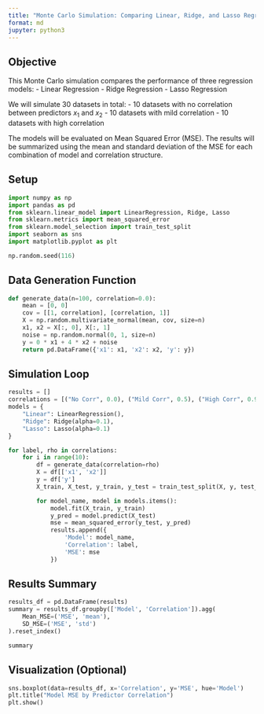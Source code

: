 ```yaml
---
title: "Monte Carlo Simulation: Comparing Linear, Ridge, and Lasso Regression"
format: md
jupyter: python3
---
```


## Objective

This Monte Carlo simulation compares the performance of three regression models:
- Linear Regression
- Ridge Regression
- Lasso Regression

We will simulate 30 datasets in total:
- 10 datasets with no correlation between predictors $x_1$ and $x_2$
- 10 datasets with mild correlation
- 10 datasets with high correlation

The models will be evaluated on Mean Squared Error (MSE). The results will be summarized using the mean and standard deviation of the MSE for each combination of model and correlation structure.

## Setup

```python
import numpy as np
import pandas as pd
from sklearn.linear_model import LinearRegression, Ridge, Lasso
from sklearn.metrics import mean_squared_error
from sklearn.model_selection import train_test_split
import seaborn as sns
import matplotlib.pyplot as plt

np.random.seed(116)
```


## Data Generation Function

```python
def generate_data(n=100, correlation=0.0):
    mean = [0, 0]
    cov = [[1, correlation], [correlation, 1]]
    X = np.random.multivariate_normal(mean, cov, size=n)
    x1, x2 = X[:, 0], X[:, 1]
    noise = np.random.normal(0, 1, size=n)
    y = 0 * x1 + 4 * x2 + noise
    return pd.DataFrame({'x1': x1, 'x2': x2, 'y': y})
```

## Simulation Loop

```python
results = []
correlations = [("No Corr", 0.0), ("Mild Corr", 0.5), ("High Corr", 0.99)]
models = {
    "Linear": LinearRegression(),
    "Ridge": Ridge(alpha=0.1),
    "Lasso": Lasso(alpha=0.1)
}

for label, rho in correlations:
    for i in range(10):
        df = generate_data(correlation=rho)
        X = df[['x1', 'x2']]
        y = df['y']
        X_train, X_test, y_train, y_test = train_test_split(X, y, test_size=0.3, random_state=i)

        for model_name, model in models.items():
            model.fit(X_train, y_train)
            y_pred = model.predict(X_test)
            mse = mean_squared_error(y_test, y_pred)
            results.append({
                'Model': model_name,
                'Correlation': label,
                'MSE': mse
            })
```

## Results Summary

```python
results_df = pd.DataFrame(results)
summary = results_df.groupby(['Model', 'Correlation']).agg(
    Mean_MSE=('MSE', 'mean'),
    SD_MSE=('MSE', 'std')
).reset_index()

summary
```


## Visualization (Optional)

```python
sns.boxplot(data=results_df, x='Correlation', y='MSE', hue='Model')
plt.title("Model MSE by Predictor Correlation")
plt.show()
```

